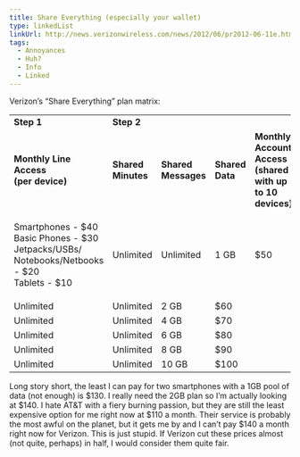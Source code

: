 ```yaml
---
title: Share Everything (especially your wallet)
type: linkedList
linkUrl: http://news.verizonwireless.com/news/2012/06/pr2012-06-11e.html
tags:
  - Annoyances
  - Huh?
  - Info
  - Linked
---
```


Verizon’s “Share Everything” plan matrix:

<table>
    <tbody>
    <tr>
        <td>
            <strong>Step 1</strong>
        </td>
        <td>
            <strong>Step 2</strong>
        </td>
    </tr>
    <tr>
        <td>
            <p>
                <strong>Monthly Line Access</strong>
                <br/>
                <strong>(per device)</strong>
            </p>
        </td>
        <td>
            <strong>Shared Minutes</strong>
        </td>
        <td>
            <strong>Shared Messages</strong>
        </td>
        <td>
            <strong>Shared Data</strong>
        </td>
        <td>
            <strong>Monthly Account Access (shared with up to 10 devices)</strong>
        </td>
    </tr>
    <tr>
        <td>
            <p>
                Smartphones - $40<br/>
                Basic Phones - $30<br/>
                Jetpacks/USBs/ Notebooks/Netbooks - $20<br/>
                Tablets - $10
            </p>
        </td>
        <td>Unlimited</td>
        <td>Unlimited</td>
        <td>1 GB</td>
        <td>$50</td>
    </tr>
    <tr>
        <td>Unlimited</td>
        <td>Unlimited</td>
        <td>2 GB</td>
        <td>$60</td>
    </tr>
    <tr>
        <td>Unlimited</td>
        <td>Unlimited</td>
        <td>4 GB</td>
        <td>$70</td>
    </tr>
    <tr>
        <td>Unlimited</td>
        <td>Unlimited</td>
        <td>6 GB</td>
        <td>$80</td>
    </tr>
    <tr>
        <td>Unlimited</td>
        <td>Unlimited</td>
        <td>8 GB</td>
        <td>$90</td>
    </tr>
    <tr>
        <td>Unlimited</td>
        <td>Unlimited</td>
        <td>10 GB</td>
        <td>$100</td>
    </tr>
    </tbody>
</table>

Long story short, the least I can pay for two smartphones with a 1GB pool of data (not enough) is $130. I really need the 2GB plan so I’m actually looking at $140. I hate AT&T with a fiery burning passion, but they are still the least expensive option for me right now at $110 a month. Their service is probably the most awful on the planet, but it gets me by and I can’t pay $140 a month right now for Verizon. This is just stupid. If Verizon cut these prices almost (not quite, perhaps) in half, I would consider them quite fair.
